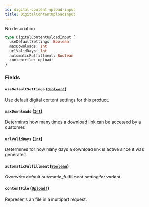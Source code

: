 ```yaml
---
id: digital-content-upload-input
title: DigitalContentUploadInput
---
```


No description

```graphql
type DigitalContentUploadInput {
  useDefaultSettings: Boolean!
  maxDownloads: Int
  urlValidDays: Int
  automaticFulfillment: Boolean
  contentFile: Upload!
}
```

### Fields

#### `useDefaultSettings` ([`Boolean!`](/api-reference/scalars/boolean.mdx))

Use default digital content settings for this product.

#### `maxDownloads` ([`Int`](/api-reference/scalars/int.mdx))

Determines how many times a download link can be accessed by a customer.

#### `urlValidDays` ([`Int`](/api-reference/scalars/int.mdx))

Determines for how many days a download link is active since it was generated.

#### `automaticFulfillment` ([`Boolean`](/api-reference/scalars/boolean.mdx))

Overwrite default automatic_fulfillment setting for variant.

#### `contentFile` ([`Upload!`](/api-reference/scalars/upload.mdx))

Represents an file in a multipart request.
